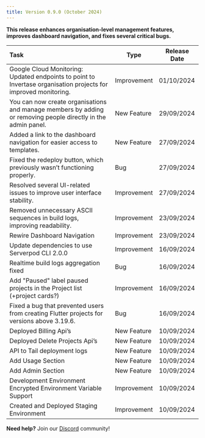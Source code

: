 ```yaml
---
title: Version 0.9.0 (October 2024)
---
```


**This release enhances organisation-level management features, improves dashboard navigation, and fixes several critical bugs.**


| Task | Type | Release Date |
| :---- | ----- | ----- |
| Google Cloud Monitoring: Updated endpoints to point to Invertase organisation projects for improved monitoring.  | Improvement | 01/10/2024 |
| You can now create organisations and manage members by adding or removing people directly in the admin panel.  | New Feature  | 29/09/2024 |
| Added a link to the dashboard navigation for easier access to templates.  | New Feature  | 27/09/2024 |
| Fixed the redeploy button, which previously wasn’t functioning properly. | Bug | 27/09/2024 |
| Resolved several UI-related issues to improve user interface stability. | Improvement | 27/09/2024 |
| Removed unnecessary ASCII sequences in build logs, improving readability. | Improvement | 23/09/2024 |
| Rewire Dashboard Navigation | Improvement | 23/09/2024 |
| Update dependencies to use Serverpod CLI 2.0.0 | Improvement | 16/09/2024 |
| Realtime build logs aggregation fixed | Bug | 16/09/2024 |
| Add "Paused" label paused projects in the Project list (+project cards?) | Improvement | 16/09/2024 |
| Fixed a bug that prevented users from creating Flutter projects for versions above 3.19.6. | Bug  | 16/09/2024 |
| Deployed Billing Api’s | New Feature | 10/09/2024 |
| Deployed Delete Projects Api’s | New Feature | 10/09/2024 |
| API to Tail deployment logs | New Feature | 10/09/2024 |
| Add Usage Section | New Feature | 10/09/2024 |
| Add Admin Section | New Feature | 10/09/2024 |
| Development Environment Encrypted Environment Variable Support | Improvement | 10/09/2024 |
| Created and Deployed Staging Environment | Improvement | 10/09/2024 |


**Need help?** Join our [Discord](https://invertase.link/globe-discord) community! 